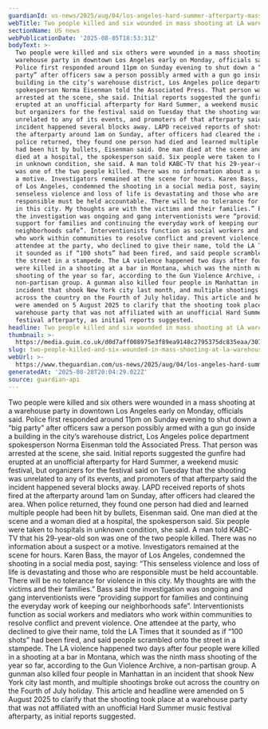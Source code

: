 ```yaml
---
guardianId: us-news/2025/aug/04/los-angeles-hard-summer-afterparty-mass-shooting
webTitle: Two people killed and six wounded in mass shooting at LA warehouse party
sectionName: US news
webPublicationDate: '2025-08-05T18:53:31Z'
bodyText: >-
  Two people were killed and six others were wounded in a mass shooting at a
  warehouse party in downtown Los Angeles early on Monday, officials said.
  Police first responded around 11pm on Sunday evening to shut down a “big
  party” after officers saw a person possibly armed with a gun go inside a
  building in the city’s warehouse district, Los Angeles police department
  spokesperson Norma Eisenman told the Associated Press. That person was
  arrested at the scene, she said. Initial reports suggested the gunfire had
  erupted at an unofficial afterparty for Hard Summer, a weekend music festival,
  but organizers for the festival said on Tuesday that the shooting was
  unrelated to any of its events, and promoters of that afterparty said the
  incident happened several blocks away. LAPD received reports of shots fired at
  the afterparty around 1am on Sunday, after officers had cleared the area. When
  police returned, they found one person had died and learned multiple people
  had been hit by bullets, Eisenman said. One man died at the scene and a woman
  died at a hospital, the spokesperson said. Six people were taken to hospitals
  in unknown condition, she said. A man told KABC-TV that his 29-year-old son
  was one of the two people killed. There was no information about a suspect or
  a motive. Investigators remained at the scene for hours. Karen Bass, the mayor
  of Los Angeles, condemned the shooting in a social media post, saying: “This
  senseless violence and loss of life is devastating and those who are
  responsible must be held accountable. There will be no tolerance for violence
  in this city. My thoughts are with the victims and their families.” Bass said
  the investigation was ongoing and gang interventionists were “providing
  support for families and continuing the everyday work of keeping our
  neighborhoods safe”. Interventionists function as social workers and mediators
  who work within communities to resolve conflict and prevent violence. One
  attendee at the party, who declined to give their name, told the LA Times that
  it sounded as if “100 shots” had been fired, and said people scrambled onto
  the street in a stampede. The LA violence happened two days after four people
  were killed in a shooting at a bar in Montana, which was the ninth mass
  shooting of the year so far, according to the Gun Violence Archive, a
  non-partisan group. A gunman also killed four people in Manhattan in an
  incident that shook New York city last month, and multiple shootings broke out
  across the country on the Fourth of July holiday. This article and headline
  were amended on 5 August 2025 to clarify that the shooting took place at a
  warehouse party that was not affiliated with an unofficial Hard Summer music
  festival afterparty, as initial reports suggested.
headline: Two people killed and six wounded in mass shooting at LA warehouse party
thumbnail: >-
  https://media.guim.co.uk/d0d7aff008975e3f89ea9148c2795375dc835eaa/307_0_2088_1671/500.jpg
slug: two-people-killed-and-six-wounded-in-mass-shooting-at-la-warehouse-party
webUrl: >-
  https://www.theguardian.com/us-news/2025/aug/04/los-angeles-hard-summer-afterparty-mass-shooting
generatedAt: '2025-08-28T20:04:29.022Z'
source: guardian-api
---
```

Two people were killed and six others were wounded in a mass shooting at a warehouse party in downtown Los Angeles early on Monday, officials said. Police first responded around 11pm on Sunday evening to shut down a “big party” after officers saw a person possibly armed with a gun go inside a building in the city’s warehouse district, Los Angeles police department spokesperson Norma Eisenman told the Associated Press. That person was arrested at the scene, she said. Initial reports suggested the gunfire had erupted at an unofficial afterparty for Hard Summer, a weekend music festival, but organizers for the festival said on Tuesday that the shooting was unrelated to any of its events, and promoters of that afterparty said the incident happened several blocks away. LAPD received reports of shots fired at the afterparty around 1am on Sunday, after officers had cleared the area. When police returned, they found one person had died and learned multiple people had been hit by bullets, Eisenman said. One man died at the scene and a woman died at a hospital, the spokesperson said. Six people were taken to hospitals in unknown condition, she said. A man told KABC-TV that his 29-year-old son was one of the two people killed. There was no information about a suspect or a motive. Investigators remained at the scene for hours. Karen Bass, the mayor of Los Angeles, condemned the shooting in a social media post, saying: “This senseless violence and loss of life is devastating and those who are responsible must be held accountable. There will be no tolerance for violence in this city. My thoughts are with the victims and their families.” Bass said the investigation was ongoing and gang interventionists were “providing support for families and continuing the everyday work of keeping our neighborhoods safe”. Interventionists function as social workers and mediators who work within communities to resolve conflict and prevent violence. One attendee at the party, who declined to give their name, told the LA Times that it sounded as if “100 shots” had been fired, and said people scrambled onto the street in a stampede. The LA violence happened two days after four people were killed in a shooting at a bar in Montana, which was the ninth mass shooting of the year so far, according to the Gun Violence Archive, a non-partisan group. A gunman also killed four people in Manhattan in an incident that shook New York city last month, and multiple shootings broke out across the country on the Fourth of July holiday. This article and headline were amended on 5 August 2025 to clarify that the shooting took place at a warehouse party that was not affiliated with an unofficial Hard Summer music festival afterparty, as initial reports suggested.
